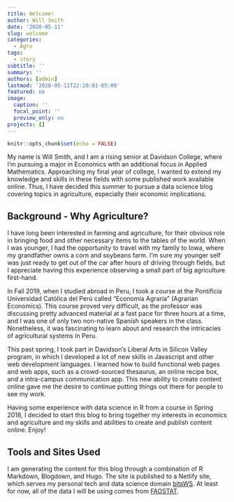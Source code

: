 ```yaml
---
title: Welcome!
author: Will Smith
date: '2020-05-11'
slug: welcome
categories:
  - Agro
tags:
  - story
subtitle: ''
summary: ''
authors: [admin]
lastmod: '2020-05-11T22:20:01-05:00'
featured: no
image:
  caption: ''
  focal_point: ''
  preview_only: no
projects: []
---
```


```r
knitr::opts_chunk$set(echo = FALSE)
```

My name is Will Smith, and I am a rising senior at Davidson College, where I'm pursuing a major in Economics with an additional focus in Applied Mathematics. Approaching my final year of college, I wanted to extend my knowledge and skills in these fields with some published work available online. Thus, I have decided this summer to pursue a data science blog covering topics in agriculture, especially their economic implications. 

## Background - Why Agriculture?
I have long been interested in farming and agriculture, for their obvious role in bringing food and other necessary items to the tables of the world. When I was younger, I had the opportunity to travel with my family to Iowa, where my grandfather owns a corn and soybeans farm.  I'm sure my younger self was just ready to get out of the car after hours of driving through fields, but I appreciate having this experience observing a small part of big agriculture first-hand.  

In Fall 2019, when I studied abroad in Peru, I took a course at the Pontificia Universidad Católica del Perú called "Economía Agraria" (Agrarian Economics).  This course proved very difficult, as the professor was discussing pretty advanced material at a fast pace for three hours at a time, and I was one of only two non-native Spanish speakers in the class. Nonetheless, it was fascinating to learn about and research the intricacies of agricultural systems in Peru.  

This past spring, I took part in Davidson's Liberal Arts in Silicon Valley program, in which I developed a lot of new skills in Javascript and other web development languages.  I learned how to build functional web pages and web apps, such as a crowd-sourced thesaurus, an online recipe box, and a intra-campus communication app.  This new ability to create content online gave me the desire to continue putting things out there for people to see my work.  

Having some experience with data science in R from a course in Spring 2018, I decided to start this blog to bring together my interests in economics and agriculture and my skills and abilities to create and publish content online.  Enjoy!

## Tools and Sites Used
I am generating the content for this blog through a combination of R Markdown, Blogdown, and Hugo.  The site is published to a Netlify site, which serves my personal tech and data science domain [bitsWS](https://bits.wesmith4.com).  At least for now, all of the data I will be using comes from [FAOSTAT](http://www.fao.org/faostat/en/#home).


